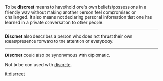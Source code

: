To be '''discreet''' means to have/hold one's own beliefs/possessions in a friendly way without making another person feel compromised or challenged. It also means not declaring personal information that one has learned in a private conversation to other people.
----
'''Discreet''' also describes a person who does not thrust their own ideas/presence forward to the attention of everybody.
----
'''Discreet''' could also be synonomous with diplomatic.


Not to be confused with [[discrete]].

[[it:discreet]]